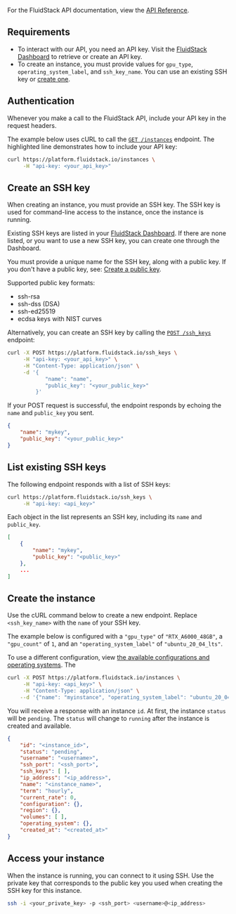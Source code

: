 For the FluidStack API documentation, view the [API Reference](/api-reference).

## Requirements

 - To interact with our API, you need an API key. Visit the [FluidStack Dashboard](https://dashboard.fluidstack.io/dashboard/api-keys) to retrieve or create an API key.
 - To create an instance, you must provide values for `gpu_type`, `operating_system_label`, and `ssh_key_name`. You can use an existing SSH key or [create one](#create-an-ssh-key).

## Authentication

Whenever you make a call to the FluidStack API, include your API key in the request headers.

The example below uses cURL to call the [`GET /instances`](/api-reference/instances/list) endpoint. The highlighted line demonstrates how to include your API key:

```bash title="bash" {2}
curl https://platform.fluidstack.io/instances \
     -H "api-key: <your_api_key>"
```

## Create an SSH key

When creating an instance, you must provide an SSH key. The SSH key is used for command-line access to the instance, once the instance is running. 

Existing SSH keys are listed in your [FluidStack Dashboard](https://dashboard.fluidstack.io/dashboard/ssh-keys). If there are none listed, or you want to use a new SSH key, you can create one through the Dashboard. 

You must provide a unique name for the SSH key, along with a public key. If you don't have a public key, see: [Create a public key](/).

Supported public key formats: 
  - ssh-rsa
  - ssh-dss (DSA)
  - ssh-ed25519
  - ecdsa keys with NIST curves

Alternatively, you can create an SSH key by calling the [`POST /ssh_keys`](/api-reference/ssh-keys/create) endpoint:

```bash title="bash"
curl -X POST https://platform.fluidstack.io/ssh_keys \
     -H "api-key: <your_api_key>" \
     -H "Content-Type: application/json" \
     -d '{
            "name": "name",
            "public_key": "<your_public_key>"
         }'
```

If your POST request is successful, the endpoint responds by echoing the `name` and `public_key` you sent.

```json title="JSON"
{
    "name": "mykey",
    "public_key": "<your_public_key>"
}
```

## List existing SSH keys

The following endpoint responds with a list of SSH keys:

```bash title="bash"
curl https://platform.fluidstack.io/ssh_keys \
     -H "api-key: <api_key>"
```

Each object in the list represents an SSH key, including its `name` and `public_key`. 

```json title="JSON"
[
    {
        "name": "mykey",
        "public_key": "<public_key>"
    },
    ...
]
```

## Create the instance 

Use the cURL command below to create a new endpoint. Replace `<ssh_key_name>` with the `name` of your SSH key. 

The example below is configured with a `"gpu_type"` of `"RTX_A6000_48GB"`, a `"gpu_count"` of `1`, and an `"operating_system_label"` of `"ubuntu_20_04_lts"`. 

To use a different configuration, view [the available configurations and operating systems](/list-of-available-configurations-and-operating-systems). The 

```bash title="bash"
curl -X POST https://platform.fluidstack.io/instances \
     -H "api-key: <api_key>" \
     -H "Content-Type: application/json" \
    --d '{"name": "myinstance", "operating_system_label": "ubuntu_20_04_lts", "ssh_keys": ["<ssh_key_name>"], "gpu_type": "RTX_A6000_48GB", "gpu_count": 1}'
```

You will receive a response with an instance `id`. At first, the instance `status` will be `pending`. The `status` will change to `running` after the instance is created and available. 

```json
{
    "id": "<instance_id>",
    "status": "pending",
    "username": "<username>",
    "ssh_port": "<ssh_port>",
    "ssh_keys": [ ],
    "ip_address": "<ip_address>",
    "name": "<instance_name>",
    "term": "hourly",
    "current_rate": 0,
    "configuration": {},
    "region": {},
    "volumes": [ ],
    "operating_system": {},
    "created_at": "<created_at>"
}
```

## Access your instance 

When the instance is running, you can connect to it using SSH. Use the private key that corresponds to the public key you used when creating the SSH key for this instance. 

```bash title="bash"
ssh -i <your_private_key> -p <ssh_port> <username>@<ip_address>
```
